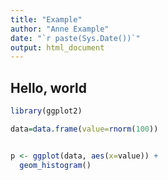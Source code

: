 ```yaml
---
title: "Example"
author: "Anne Example"
date: "`r paste(Sys.Date())`"
output: html_document
---
```


## Hello, world


```r
library(ggplot2)

data=data.frame(value=rnorm(100))


p <- ggplot(data, aes(x=value)) + 
  geom_histogram()
```
